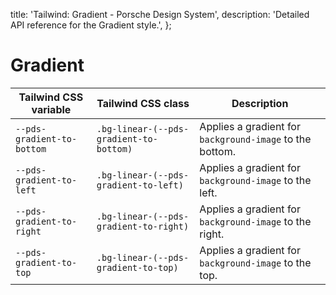 
  title: 'Tailwind: Gradient - Porsche Design System',
  description: 'Detailed API reference for the Gradient style.',
};

# Gradient

<TableOfContents headings={[]} />

| Tailwind CSS variable      | Tailwind CSS class                      | Description                                              |
| -------------------------- | --------------------------------------- | -------------------------------------------------------- |
| `--pds-gradient-to-bottom` | `.bg-linear-(--pds-gradient-to-bottom)` | Applies a gradient for `background-image` to the bottom. |
| `--pds-gradient-to-left`   | `.bg-linear-(--pds-gradient-to-left)`   | Applies a gradient for `background-image` to the left.   |
| `--pds-gradient-to-right`  | `.bg-linear-(--pds-gradient-to-right)`  | Applies a gradient for `background-image` to the right.  |
| `--pds-gradient-to-top`    | `.bg-linear-(--pds-gradient-to-top)`    | Applies a gradient for `background-image` to the top.    |
